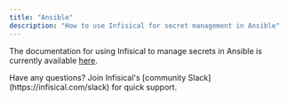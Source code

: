 ```yaml
---
title: "Ansible"
description: "How to use Infisical for secret management in Ansible"
---
```


The documentation for using Infisical to manage secrets in Ansible is currently available [here](https://galaxy.ansible.com/ui/repo/published/infisical/vault/).

<Info>
  Have any questions? Join Infisical's [community Slack](https://infisical.com/slack) for quick support.
</Info>
